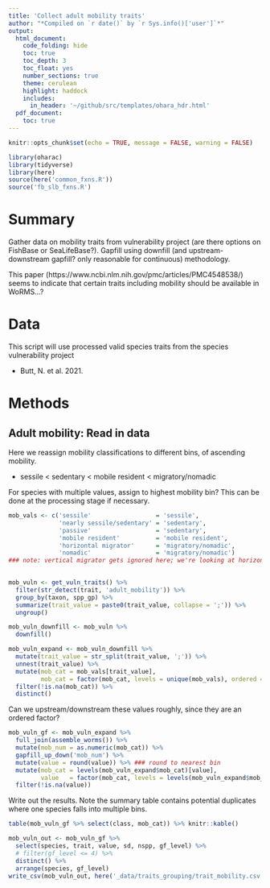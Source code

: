 ```yaml
---
title: 'Collect adult mobility traits'
author: "*Compiled on `r date()` by `r Sys.info()['user']`*"
output: 
  html_document:
    code_folding: hide
    toc: true
    toc_depth: 3
    toc_float: yes
    number_sections: true
    theme: cerulean
    highlight: haddock
    includes: 
      in_header: '~/github/src/templates/ohara_hdr.html'
  pdf_document:
    toc: true
---
```


``` r

knitr::opts_chunk$set(echo = TRUE, message = FALSE, warning = FALSE)

library(oharac)
library(tidyverse)
library(here)
source(here('common_fxns.R'))
source('fb_slb_fxns.R')

```

# Summary

Gather data on mobility traits from vulnerability project (are there options on FishBase or SeaLifeBase?).  Gapfill using downfill (and upstream-downstream gapfill? only reasonable for continuous) methodology.

This paper (https://www.ncbi.nlm.nih.gov/pmc/articles/PMC4548538/) seems to indicate that certain traits including mobility should be available in WoRMS...?

# Data

This script will use processed valid species traits from the species vulnerability project

* Butt, N. et al. 2021. 

# Methods

## Adult mobility: Read in data

Here we reassign mobility classifications to different bins, of ascending mobility.

* sessile < sedentary < mobile resident < migratory/nomadic

For species with multiple values, assign to highest mobility bin?  This can be done at the processing stage if necessary.

```r
mob_vals <- c('sessile'                  = 'sessile',
              'nearly sessile/sedentary' = 'sedentary',
              'passive'                  = 'sedentary',
              'mobile resident'          = 'mobile resident',
              'horizontal migrator'      = 'migratory/nomadic',
              'nomadic'                  = 'migratory/nomadic')
### note: vertical migrator gets ignored here; we're looking at horizontal range
              

mob_vuln <- get_vuln_traits() %>%
  filter(str_detect(trait, 'adult_mobility')) %>%
  group_by(taxon, spp_gp) %>%
  summarize(trait_value = paste0(trait_value, collapse = ';')) %>%
  ungroup() 

mob_vuln_downfill <- mob_vuln %>%
  downfill() 

mob_vuln_expand <- mob_vuln_downfill %>%
  mutate(trait_value = str_split(trait_value, ';')) %>%
  unnest(trait_value) %>%
  mutate(mob_cat = mob_vals[trait_value],
         mob_cat = factor(mob_cat, levels = unique(mob_vals), ordered = TRUE)) %>%
  filter(!is.na(mob_cat)) %>%
  distinct()

```

Can we upstream/downstream these values roughly, since they are an ordered factor?

```r
mob_vuln_gf <- mob_vuln_expand %>%
  full_join(assemble_worms()) %>%
  mutate(mob_num = as.numeric(mob_cat)) %>%
  gapfill_up_down('mob_num') %>%
  mutate(value = round(value)) %>% ### round to nearest bin
  mutate(mob_cat = levels(mob_vuln_expand$mob_cat)[value],
         value   = factor(mob_cat, levels = levels(mob_vuln_expand$mob_cat))) %>%
  filter(!is.na(value))
```


Write out the results.  Note the summary table contains potential duplicates where one species falls into multiple bins.

```r
table(mob_vuln_gf %>% select(class, mob_cat)) %>% knitr::kable()

mob_vuln_out <- mob_vuln_gf %>%
  select(species, trait, value, sd, nspp, gf_level) %>%
  # filter(gf_level <= 4) %>%
  distinct() %>%
  arrange(species, gf_level)
write_csv(mob_vuln_out, here('_data/traits_grouping/trait_mobility.csv'))
```

